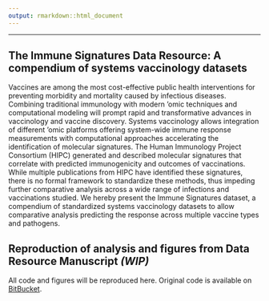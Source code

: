 ```yaml
---
output: rmarkdown::html_document
---
```


***

## The Immune Signatures Data Resource: A compendium of systems vaccinology datasets
<!-- * **Title:** Data Resource Manuscript 
* **Publication Date:** August 24, 2017
* **Journal:** Science Immunology
* **Authors:** The HIPC-CHI Signatures Project Team and the HIPC-I Consortium
* **Manuscript Link:** <http://immunology.sciencemag.org/content/2/14/eaal4656>
* **Contact Name:** Dr. Steven Kleinstein
* **Contact Email:** steven.kleinstein@yale.edu
--> 

Vaccines are among the most cost-effective public health interventions for preventing 
morbidity and mortality caused by infectious diseases. Combining traditional immunology 
with modern 'omic techniques and computational modeling will prompt rapid and 
transformative advances in vaccinology and vaccine discovery. Systems vaccinology allows 
integration of different 'omic platforms offering system-wide immune response measurements 
with computational approaches accelerating the identification of molecular signatures. 
The Human Immunology Project Consortium (HIPC) generated and described molecular signatures 
that correlate with predicted immunogenicity and outcomes of vaccinations. While multiple 
publications from HIPC have identified these signatures, there is no formal framework to 
standardize these methods, thus impeding further comparative analysis across a wide range 
of infections and vaccinations studied. We hereby present the Immune Signatures dataset, a 
compendium of standardized systems vaccinology datasets to allow comparative analysis 
predicting the response across multiple vaccine types and pathogens. 


## Reproduction of analysis and figures from Data Resource Manuscript _(WIP)_

All code and figures will be reproduced here. Original code is available on [BitBucket](https://bitbucket.org/kleinstein/hipc-signatures). 


